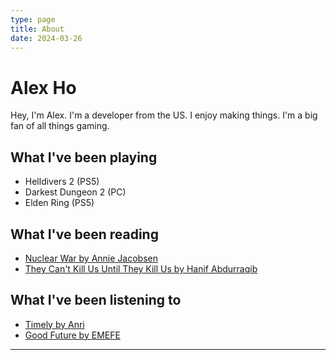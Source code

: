 ```yaml
---
type: page
title: About
date: 2024-03-26
---
```


# Alex Ho

Hey, I'm Alex. I'm a developer from the US. I enjoy making things. I'm a big fan of all things gaming.  

## What I've been playing
- Helldivers 2 (PS5)
- Darkest Dungeon 2 (PC)
- Elden Ring (PS5)

## What I've been reading
- [Nuclear War by Annie Jacobsen](https://www.goodreads.com/book/show/182733784-nuclear-war?ref=nav_sb_ss_1_26)
- [They Can't Kill Us Until They Kill Us by Hanif Abdurraqib](https://www.goodreads.com/book/show/33947154-they-can-t-kill-us-until-they-kill-us)

## What I've been listening to
- [Timely by Anri](https://www.youtube.com/watch?v=fp2psphgAK4)
- [Good Future by EMEFE](https://emefe.bandcamp.com/album/good-future)

---

